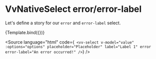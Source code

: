 
<Meta title="Components/NativeSelect/Props/error" />

# VvNativeSelect error/error-label

Let's define a story for our `error` and `error-label` select.

<Canvas>
	<Story
		name="error"
		play={errorTest}
		args={{
			label: 'Lorem Ipsum',
			placeholder: 'Placeholder',
			options: ['Option 1', 'Option 2', 'Option 3'],
			error: true,
			errorLabel: 'An error occurred!',
			'data-testId': 'select'
		}}>
		{Template.bind({})}
	</Story>
</Canvas>

<Source
	language="html"
	code={`
<vv-select
	v-model="value"
	:options="options"
	placeholder="Placeholder"
	label="Label 1"
	error
	error-label="An error occurred!"
/>`}
/>
